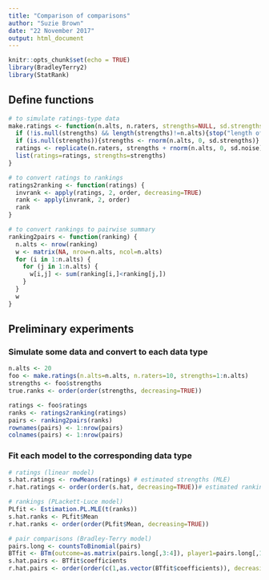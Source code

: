 ```yaml
---
title: "Comparison of comparisons"
author: "Suzie Brown"
date: "22 November 2017"
output: html_document
---
```


```r
knitr::opts_chunk$set(echo = TRUE)
library(BradleyTerry2)
library(StatRank)
```

## Define functions
```r
# to simulate ratings-type data
make.ratings <- function(n.alts, n.raters, strengths=NULL, sd.strengths=1, sd.noise=0.1) {
  if (!is.null(strengths) && length(strengths)!=n.alts){stop("length of strengths vector is not equal to number of alternatives")}
  if (is.null(strengths)){strengths <- rnorm(n.alts, 0, sd.strengths)}
  ratings <- replicate(n.raters, strengths + rnorm(n.alts, 0, sd.noise))
  list(ratings=ratings, strengths=strengths)
}

# to convert ratings to rankings
ratings2ranking <- function(ratings) {
  invrank <- apply(ratings, 2, order, decreasing=TRUE)
  rank <- apply(invrank, 2, order)
  rank
}

# to convert rankings to pairwise summary
ranking2pairs <- function(ranking) {
  n.alts <- nrow(ranking)
  w <- matrix(NA, nrow=n.alts, ncol=n.alts)
  for (i in 1:n.alts) {
    for (j in 1:n.alts) {
      w[i,j] <- sum(ranking[i,]<ranking[j,])
    }
  }
  w
}
```

## Preliminary experiments

### Simulate some data and convert to each data type
```r
n.alts <- 20
foo <- make.ratings(n.alts=n.alts, n.raters=10, strengths=1:n.alts)
strengths <- foo$strengths
true.ranks <- order(order(strengths, decreasing=TRUE))

ratings <- foo$ratings
ranks <- ratings2ranking(ratings)
pairs <- ranking2pairs(ranks)
rownames(pairs) <- 1:nrow(pairs)
colnames(pairs) <- 1:nrow(pairs)
```

### Fit each model to the corresponding data type
```r
# ratings (linear model)
s.hat.ratings <- rowMeans(ratings) # estimated strengths (MLE)
r.hat.ratings <- order(order(s.hat, decreasing=TRUE))# estimated rankings

# rankings (PLackett-Luce model)
PLfit <- Estimation.PL.MLE(t(ranks))
s.hat.ranks <- PLfit$Mean
r.hat.ranks <- order(order(PLfit$Mean, decreasing=TRUE))

# pair comparisons (Bradley-Terry model)
pairs.long <- countsToBinomial(pairs)
BTfit <- BTm(outcome=as.matrix(pairs.long[,3:4]), player1=pairs.long[,1], player2=pairs.long[,2])
s.hat.pairs <- BTfit$coefficients
r.hat.pairs <- order(order(c(1,as.vector(BTfit$coefficients)), decreasing=T))
```
